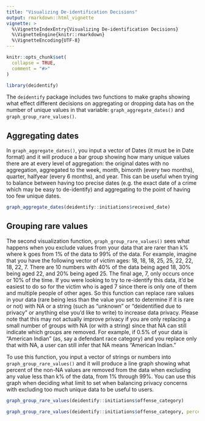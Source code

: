 ```yaml
---
title: "Visualizing De-identification Decisions"
output: rmarkdown::html_vignette
vignette: >
  %\VignetteIndexEntry{Visualizing De-identification Decisions}
  %\VignetteEngine{knitr::rmarkdown}
  %\VignetteEncoding{UTF-8}
---
```


```r
knitr::opts_chunk$set(
  collapse = TRUE,
  comment = "#>"
)
```

```r
library(deidentify)
```

The `deidentify` package includes two functions to make graphs showing what effect 
different decisions on aggregating or dropping data has on the number of unique values in that variable: `graph_aggregate_dates()` and `graph_group_rare_values()`. 

## Aggregating dates

In `graph_aggregate_dates()`, you input a vector of Dates (it must be in Date format) and it will produce a bar group showing how many unique values there are at every level of aggregation: the original dates with no aggregation, aggregated to the week, month, bimonth (every two months), quarter, halfyear (every 6 months), and year. This can be useful when trying to balance between having too precise dates (e.g. the exact date of a crime which may be easy to de-identify) and aggregating to the point of having too few unique dates.

```r
graph_aggregate_dates(deidentify::initiations$received_date)
```

## Grouping rare values

The second visualization function, `graph_group_rare_values()` sees what happens when you exclude values from your data that are rarer than k% where k goes from 1% of the data to 99% of the data. For example, imagine that you have the following vector of victim ages: 18, 18, 18, 25, 25, 22, 22, 18, 22, 7. There are 10 numbers with 40% of the data being aged 18, 30% being aged 22, and 20% being aged 25. The final age, 7, only occurs once or 10% of the time. If you were looking to try to re-identify this data, it'd be easiest to do so for the victim who is aged 7 since there is only one of them and multiple people of other ages. So this function can replace rare values in your data (rare being less than the value you set to determine if it is rare or not) with NA or a string (such as "unknown" or "deidentified due to privacy" or anything else you'd like to write) to increase data privacy. Please note that this may not actually improve privacy if you are only replacing a small number of groups with NA (or with a string) since that NA can still indicate which groups are removed. For example, if 0.5% of your data is "American Indian" (as, say a defendant race category) and you replace only that with NA, a user can still infer that NA means "American Indian."

To use this function, you input a vector of strings or numbers into `graph_group_rare_values()` and it will produce a line graph showing what percent of the non-NA values are removed from the data when excluding any value less than k% of the data, from 1% through 99%. You can use this graph when deciding what limit to set when balancing privacy concerns with excluding too much unique data to be useful to users. 

```r
graph_group_rare_values(deidentify::initiations$offense_category)
```

```r
graph_group_rare_values(deidentify::initiations$offense_category, percent_dropped = TRUE)
```
